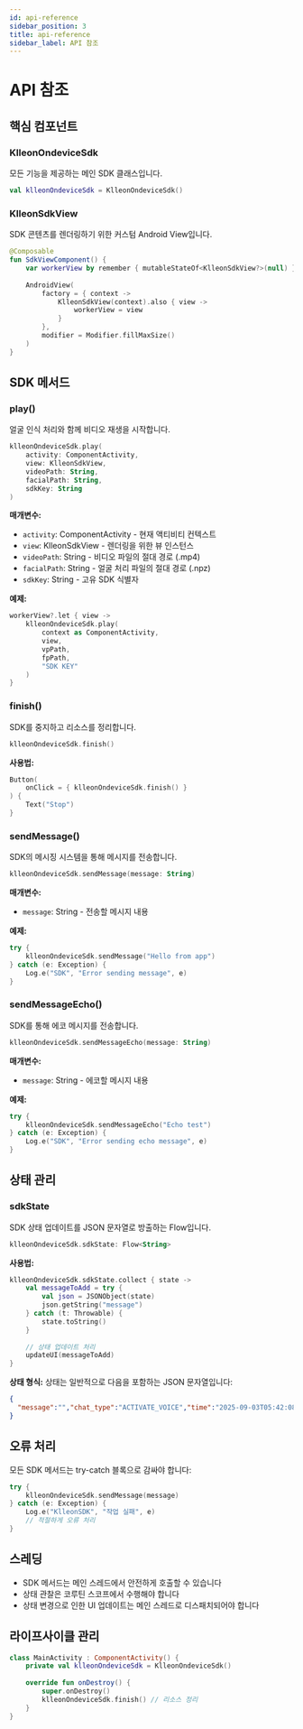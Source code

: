 ```yaml
---
id: api-reference
sidebar_position: 3
title: api-reference
sidebar_label: API 참조
---
```

# API 참조

## 핵심 컴포넌트

### KlleonOndeviceSdk

모든 기능을 제공하는 메인 SDK 클래스입니다.

```kotlin
val klleonOndeviceSdk = KlleonOndeviceSdk()
```

### KlleonSdkView

SDK 콘텐츠를 렌더링하기 위한 커스텀 Android View입니다.

```kotlin
@Composable
fun SdkViewComponent() {
    var workerView by remember { mutableStateOf<KlleonSdkView?>(null) }
    
    AndroidView(
        factory = { context ->
            KlleonSdkView(context).also { view ->
                workerView = view
            }
        },
        modifier = Modifier.fillMaxSize()
    )
}
```

## SDK 메서드

### play()

얼굴 인식 처리와 함께 비디오 재생을 시작합니다.

```kotlin
klleonOndeviceSdk.play(
    activity: ComponentActivity,
    view: KlleonSdkView,
    videoPath: String,
    facialPath: String,
    sdkKey: String
)
```

**매개변수:**
- `activity`: ComponentActivity - 현재 액티비티 컨텍스트
- `view`: KlleonSdkView - 렌더링을 위한 뷰 인스턴스
- `videoPath`: String - 비디오 파일의 절대 경로 (.mp4)
- `facialPath`: String - 얼굴 처리 파일의 절대 경로 (.npz)
- `sdkKey`: String - 고유 SDK 식별자

**예제:**
```kotlin
workerView?.let { view ->
    klleonOndeviceSdk.play(
        context as ComponentActivity,
        view,
        vpPath,
        fpPath,
        "SDK KEY"
    )
}
```

### finish()

SDK를 중지하고 리소스를 정리합니다.

```kotlin
klleonOndeviceSdk.finish()
```

**사용법:**
```kotlin
Button(
    onClick = { klleonOndeviceSdk.finish() }
) {
    Text("Stop")
}
```

### sendMessage()

SDK의 메시징 시스템을 통해 메시지를 전송합니다.

```kotlin
klleonOndeviceSdk.sendMessage(message: String)
```

**매개변수:**
- `message`: String - 전송할 메시지 내용

**예제:**
```kotlin
try {
    klleonOndeviceSdk.sendMessage("Hello from app")
} catch (e: Exception) {
    Log.e("SDK", "Error sending message", e)
}
```

### sendMessageEcho()

SDK를 통해 에코 메시지를 전송합니다.

```kotlin
klleonOndeviceSdk.sendMessageEcho(message: String)
```

**매개변수:**
- `message`: String - 에코할 메시지 내용

**예제:**
```kotlin
try {
    klleonOndeviceSdk.sendMessageEcho("Echo test")
} catch (e: Exception) {
    Log.e("SDK", "Error sending echo message", e)
}
```

## 상태 관리

### sdkState

SDK 상태 업데이트를 JSON 문자열로 방출하는 Flow입니다.

```kotlin
klleonOndeviceSdk.sdkState: Flow<String>
```

**사용법:**
```kotlin
klleonOndeviceSdk.sdkState.collect { state ->
    val messageToAdd = try {
        val json = JSONObject(state)
        json.getString("message")
    } catch (t: Throwable) {
        state.toString()
    }
    
    // 상태 업데이트 처리
    updateUI(messageToAdd)
}
```

**상태 형식:**
상태는 일반적으로 다음을 포함하는 JSON 문자열입니다:
```json
{
  "message":"","chat_type":"ACTIVATE_VOICE","time":"2025-09-03T05:42:08.394975295","id":"99dd3ab3-53c4-4418-bee4-b1fbaea272aa"
}
```

## 오류 처리

모든 SDK 메서드는 try-catch 블록으로 감싸야 합니다:

```kotlin
try {
    klleonOndeviceSdk.sendMessage(message)
} catch (e: Exception) {
    Log.e("KlleonSDK", "작업 실패", e)
    // 적절하게 오류 처리
}
```

## 스레딩

- SDK 메서드는 메인 스레드에서 안전하게 호출할 수 있습니다
- 상태 관찰은 코루틴 스코프에서 수행해야 합니다
- 상태 변경으로 인한 UI 업데이트는 메인 스레드로 디스패치되어야 합니다

## 라이프사이클 관리

```kotlin
class MainActivity : ComponentActivity() {
    private val klleonOndeviceSdk = KlleonOndeviceSdk()
    
    override fun onDestroy() {
        super.onDestroy()
        klleonOndeviceSdk.finish() // 리소스 정리
    }
}
```
